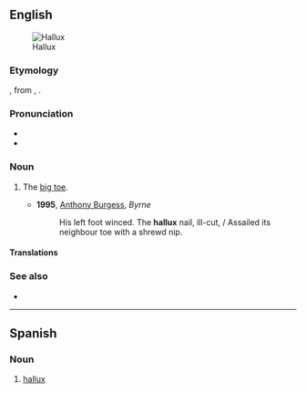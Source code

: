 ==English==
{{was wotd|2011|September|27}}
[[Image:Egyptian foot shape.png|thumb|Hallux]]

===Etymology===
{{etyl|NL.|en}}, from {{der|en|la|allus}}, {{m|la|hallus}}.

===Pronunciation===
* {{IPA|en|/ˈhæləks/}}
* {{audio|en|LL-Q1860 (eng)-Vealhurl-hallux.wav |Audio (UK)}}

===Noun===
{{en-noun|halluces|+}}

# {{lb|en|anatomy}} The [[big toe]].
#* '''1995''', [[w:Anthony Burgess|Anthony Burgess]], ''Byrne''
#*: His left foot winced. The '''hallux''' nail, ill-cut, / Assailed its neighbour toe with a shrewd nip.

====Translations====
{{trans-see|big toe}}

===See also===
* {{l|en|pollex}}

----

==Spanish==

===Noun===
{{es-noun|m}}

# [[#English|hallux]]